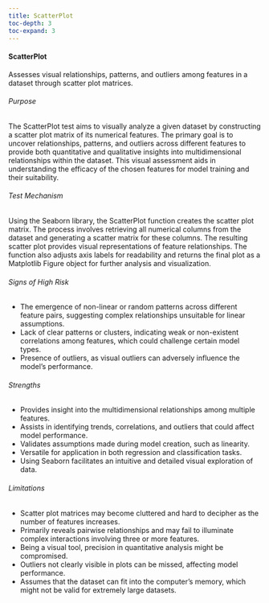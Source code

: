 ```yaml
---
title: ScatterPlot
toc-depth: 3
toc-expand: 3
---
```








#### ScatterPlot

Assesses visual relationships, patterns, and outliers among features in a dataset through scatter plot matrices.

###### Purpose

The ScatterPlot test aims to visually analyze a given dataset by constructing a scatter plot matrix of its
numerical features. The primary goal is to uncover relationships, patterns, and outliers across different features
to provide both quantitative and qualitative insights into multidimensional relationships within the dataset. This
visual assessment aids in understanding the efficacy of the chosen features for model training and their
suitability.

###### Test Mechanism

Using the Seaborn library, the ScatterPlot function creates the scatter plot matrix. The process involves
retrieving all numerical columns from the dataset and generating a scatter matrix for these columns. The resulting
scatter plot provides visual representations of feature relationships. The function also adjusts axis labels for
readability and returns the final plot as a Matplotlib Figure object for further analysis and visualization.

###### Signs of High Risk

- The emergence of non-linear or random patterns across different feature pairs, suggesting complex relationships
unsuitable for linear assumptions.
- Lack of clear patterns or clusters, indicating weak or non-existent correlations among features, which could
challenge certain model types.
- Presence of outliers, as visual outliers can adversely influence the model's performance.

###### Strengths

- Provides insight into the multidimensional relationships among multiple features.
- Assists in identifying trends, correlations, and outliers that could affect model performance.
- Validates assumptions made during model creation, such as linearity.
- Versatile for application in both regression and classification tasks.
- Using Seaborn facilitates an intuitive and detailed visual exploration of data.

###### Limitations

- Scatter plot matrices may become cluttered and hard to decipher as the number of features increases.
- Primarily reveals pairwise relationships and may fail to illuminate complex interactions involving three or more
features.
- Being a visual tool, precision in quantitative analysis might be compromised.
- Outliers not clearly visible in plots can be missed, affecting model performance.
- Assumes that the dataset can fit into the computer's memory, which might not be valid for extremely large
datasets.




 
